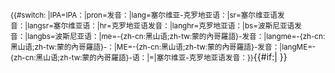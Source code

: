 <onlyinclude><small>{{#switch: {{{2}}}|IPA=IPA：|pron=发音：|lang=塞尔维亚-克罗地亚语：|sr=塞尔维亚语发音：|langsr=塞尔维亚语：|hr=克罗地亚语发音：|langhr=克罗地亚语：|bs=波斯尼亚语发音：|langbs=波斯尼亚语：|me=-{zh-cn:黑山语;zh-tw:蒙的內哥羅語}-发音：|langme=-{zh-cn:黑山语;zh-tw:蒙的內哥羅語}-：|ME=-{zh-cn:黑山语;zh-tw:蒙的內哥羅語}-发音：|langME=-{zh-cn:黑山语;zh-tw:蒙的內哥羅語}-语：|=|塞尔维亚-克罗地亚语发音：}}</small>{{IPA|[[Help:塞尔维亚-克罗地亚语国际音标|[{{{1}}}]]]}}{{#if:{{{3|}}}|{{IPA audio link|{{{3}}} }} }}</onlyinclude>
<noinclude>{{documentation}}</noinclude>